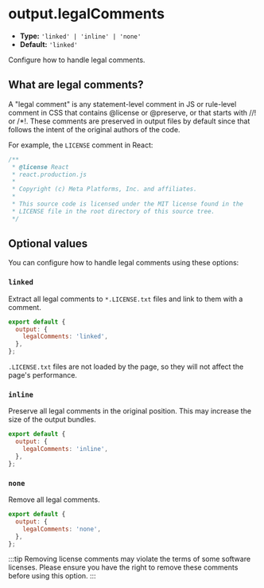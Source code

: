 # output.legalComments

- **Type:** `'linked' | 'inline' | 'none'`
- **Default:** `'linked'`

Configure how to handle legal comments.

## What are legal comments?

A "legal comment" is any statement-level comment in JS or rule-level comment in CSS that contains @license or @preserve, or that starts with //! or /\*!. These comments are preserved in output files by default since that follows the intent of the original authors of the code.

For example, the `LICENSE` comment in React:

```js
/**
 * @license React
 * react.production.js
 *
 * Copyright (c) Meta Platforms, Inc. and affiliates.
 *
 * This source code is licensed under the MIT license found in the
 * LICENSE file in the root directory of this source tree.
 */
```

## Optional values

You can configure how to handle legal comments using these options:

### `linked`

Extract all legal comments to `*.LICENSE.txt` files and link to them with a comment.

```js title="rsbuild.config.js"
export default {
  output: {
    legalComments: 'linked',
  },
};
```

`.LICENSE.txt` files are not loaded by the page, so they will not affect the page's performance.

### `inline`

Preserve all legal comments in the original position. This may increase the size of the output bundles.

```js title="rsbuild.config.js"
export default {
  output: {
    legalComments: 'inline',
  },
};
```

### `none`

Remove all legal comments.

```js title="rsbuild.config.js"
export default {
  output: {
    legalComments: 'none',
  },
};
```

:::tip
Removing license comments may violate the terms of some software licenses. Please ensure you have the right to remove these comments before using this option.
:::

